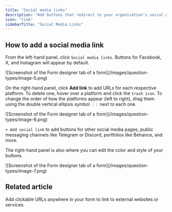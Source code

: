 ```yaml
---
title: "Social media links"
description: "Add buttons that redirect to your organization’s social media pages, messaging channels, portfolios, and other platforms."
icon: "link"
sidebarTitle: "Social Media Links"
---
```


## How to add a social media link

From the left-hand panel, click `Social media links`. Buttons for Facebook, X, and Instagram will appear by default.

<Frame>
  ![Screenshot of the Form designer tab of a form](/images/question-types/image-5.png)
</Frame>

On the right-hand panel, click **Add link** to add URLs for each respective platform. To delete one, hover over a platform and click the `trash icon`. To change the order of how the platforms appear (left to right), drag them using the double vertical ellipsis symbol `⋮⋮` next to each one.

<Frame style={{ width: '624px', height: '388px' }}>
  ![Screenshot of the Form designer tab of a form](/images/question-types/image-6.png)
</Frame>

`+ Add social link` to add buttons for other social media pages, public messaging channels like Telegram or Discord, portfolios like Behance, and more.

The right-hand panel is also where you can edit the color and style of your buttons.

<Frame style={{ width: '624px', height: '133px' }}>
  ![Screenshot of the Form designer tab of a form](/images/question-types/image-7.png)
</Frame>

## Related article

<CardGroup cols={3}>
  <Card title="Add links" icon="link" iconType="regular" color="#FFC738" href="/add-links-to-form">
    Add clickable URLs anywhere in your form to link to external websites or services.
  </Card>
</CardGroup>
